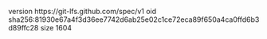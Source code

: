 version https://git-lfs.github.com/spec/v1
oid sha256:81930e67a4f3d36ee7742d6ab25e02c1ce72eca89f650a4ca0ffd6b3d89ffc28
size 1604
